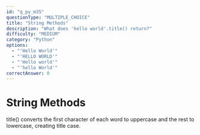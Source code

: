 ```yaml
---
id: "q_py_m35"
questionType: "MULTIPLE_CHOICE"
title: "String Methods"
description: "What does 'hello world'.title() return?"
difficulty: "MEDIUM"
category: "Python"
options:
  - "'Hello World'"
  - "'HELLO WORLD'"
  - "'Hello world'"
  - "'hello World'"
correctAnswer: 0
---
```


# String Methods

title() converts the first character of each word to uppercase and the rest to lowercase, creating title case.
